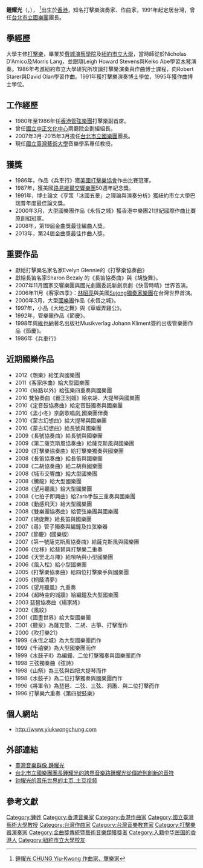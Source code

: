 {{Multiple issues|
{{autobiography|time=2019-11-26T17:37:34+00:00}}
{{blpsources|time=2019-11-26T17:37:34+00:00}}
{{Trivia|time=2022-01-03T07:19:23+00:00}}
}}
'''鍾耀光'''（{{lang-en|Chung Yiu-Kwong}}，{{bd|1956年||}}）， <ref name="作曲家">[http://musiciantw.ncfta.gov.tw/list.aspx?p=M098&c=&t=1 鍾耀光 CHUNG Yiu-Kwong  作曲家、擊樂家 ]</ref>出生於[[香港|香港]]，知名打擊樂演奏家、作曲家，1991年起定居台灣，曾任[[台北市立國樂團|台北市立國樂團]]團長。

==學經歷==
大學主修[[打擊樂|打擊樂]]，畢業於[[費城演藝學院|費城演藝學院]]及[[紐約市立大學|紐約市立大學]]，當時師從於Nicholas D'Amico及Morris Lang，並跟隨Leigh Howard Stevens與Keiko Abe學習[[木琴|木琴]]演奏。1986年考進紐約市立大學研究所攻讀打擊樂演奏與作曲博士課程，向Robert Starer與David Olan學習作曲。1991年獲打擊樂演奏博士學位，1995年獲作曲博士學位。

== 工作經歷 ==
*1980年至1986年任[[香港管弦樂團|香港管弦樂團]]打擊樂副首席。
*曾任[[國立中正文化中心|國立中正文化中心]]兩廳院企劃組組長。
*2007年3月-2015年3月擔任[[台北市立國樂團|台北市立國樂團]]團長。
*現任[[國立臺灣藝術大學|國立臺灣藝術大學]]音樂學系專任教授。

== 獲獎 ==
*1986年，作品《兵車行》獲[[美國打擊樂協會|美國打擊樂協會]]作曲比賽冠軍。
*1987年，獲美國[[路易維爾交響樂團|路易維爾交響樂團]]50週年紀念獎。
*1991年，博士論文《亨策「冰國五景」之理論與演奏分析》獲紐約市立大學巴瑞普年度最佳論文獎。
*2000年3月，大型國樂團作品《永恆之城》獲香港中樂團21世紀國際作曲比賽原創組冠軍。
*2008年，第19屆金曲獎最佳編曲人獎。
*2013年，第24屆金曲獎最佳作曲人獎。

== 重要作品 ==
*獻給打擊樂名家名家Evelyn Glennie的《打擊樂協奏曲》
*獻給長笛名家Sharon Bezaly 的《長笛協奏曲》與《胡旋舞》。
*2007年11月國家交響樂團與國光劇團委託新創京劇《快雪時晴》世界首演。
*2006年11月《客家四季》：[[林昭亮|林昭亮]]與美國[[Sejong獨奏家樂團|Sejong獨奏家樂團]]在台灣世界首演。
*2000年3月，大型[[國樂團|國樂團]]作品《永恆之城》。
*1997年，小品《大地之舞》與《草蟆弄雞公》。
*1992年，管樂團作品《節慶》。
*1998年與[[維也納|維也納]]著名出版社Musikverlag Johann Kliment簽約出版管樂團作品《節慶》。
*1986年《兵車行》

== 近期國樂作品 ==
*2012《匏樂》給笙與國樂團
*2011《客家序曲》給大型國樂團
*2010《絲路以外》給弦樂四重奏與國樂團
*2010 雙協奏曲《霸王別姬》給京胡、大提琴與國樂團
*2010《定音鼓協奏曲》給定音鼓獨奏與國樂團
*2010《孟小冬》京劇歌唱劇,國樂團伴奏
*2010《蒙古幻想曲》給大提琴與國樂團
*2010《蒙古幻想曲》給長號與國樂團
*2009《長號協奏曲》給長號與國樂團
*2009《第二薩克斯風協奏曲》給薩克斯風與國樂團
*2009《打擊樂協奏曲》給打擊樂獨奏與國樂團
*2008《長笛協奏曲》給長笛與國樂團
*2008《二胡協奏曲》給二胡與國樂團
*2008《城市交響曲》給大型國樂團
*2008《騰龍》給大型國樂團
*2008《望月聽風》給大型國樂團
*2008《七拍子即興曲》給Zarb手鼓三重奏與國樂團
*2008《動感飛天》給大型國樂團
*2008《雙樂團協奏曲》給管弦樂團與國樂團
*2007《胡旋舞》給長笛與國樂團
*2007《尋》管子獨奏與編鐘及拉弦樂器
*2007《節慶》(國樂版)
*2007《第一號薩克斯風協奏曲》給薩克斯風與國樂團
*2006《位移》給琵琶與打擊樂二重奏
*2006《天罡北斗陣》給嗩吶與小型國樂團
*2006《風入松》給小型國樂團
*2005《打擊樂協奏曲》給四位打擊樂手與國樂團
*2005《桐蔭清夢》
*2005《望月聽風》九重奏
*2004《超時空的城牆》給編鐘及大型國樂團
*2003 琵琶協奏曲《楊家將》
*2002《風紋》
*2001《國畫世界》給大型國樂團
*2001《聽泉》為薩克管、二胡、古箏、打擊而作
*2000《吹打樂21》
*1999《永恆之城》為大型國樂團而作
*1999《千禧樂》為大型國樂團而作
*1999《水鼓子II》為編鐘、二位打擊獨奏與國樂團而作
*1998 三弦獨奏曲《弦詩》
*1998《山祭》為三弦與四把大提琴而作
*1998《水鼓子》為二位打擊獨奏與國樂團而作
*1996《將軍令》為琵琶、二弦、三弦、洞簫、與二位打擊而作
*1996 打擊樂六重奏《第四號鼓樂》

== 個人網站 ==
*http://www.yiukwongchung.com

==外部連結==
*[http://musiciantw.ncfta.gov.tw/list.aspx?c=&p=M098 臺灣音樂群像 鍾耀光]
*[http://yzzk.com/cfm/content_archive.cfm?id=1363264791419&docissue=2013-08 台北市立國樂團團長鍾耀光的跨界音樂路鍾耀光從傳統到創新的音符  ]
*[http://id.tudou.com/i/UNDUxOTg3MTQxMg==/videos 钟耀光的音乐世界的主页_土豆视频 ]

==參考文獻==
{{reflist}}

{{金曲獎評審團獎}}
[[Category:鍾姓|Category:鍾姓]]	
[[Category:香港音樂家|Category:香港音樂家]]	
[[Category:香港作曲家|Category:香港作曲家]]	
[[Category:國立臺灣藝術大學教授|Category:國立臺灣藝術大學教授]]
[[Category:台灣作曲家|Category:台灣作曲家]]	
[[Category:台灣音樂教育家|Category:台灣音樂教育家]]
[[Category:打擊樂器演奏家|Category:打擊樂器演奏家]]
[[Category:金曲獎傳統暨藝術音樂類獲獎者|Category:金曲獎傳統暨藝術音樂類獲獎者]]
[[Category:入籍中华民国的香港人|Category:入籍中华民国的香港人]]
[[Category:紐約市立大學校友|Category:紐約市立大學校友]]